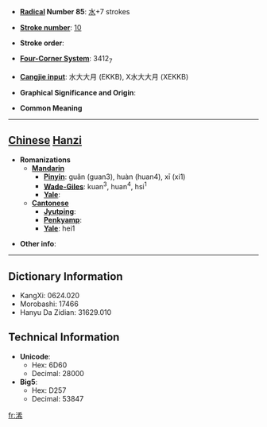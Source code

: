 * '''[[Wiktionary:Chinese radical index| Radical]] Number 85''': [[Wiktionary:Chinese radical index 水|水]]+7 strokes

* '''[[Wiktionary:Chinese total strokes index|Stroke number]]''': [[Wiktionary:Chinese total strokes index 10|10]]

* '''Stroke order''': 

* '''[[Wiktionary:Chinese four corner index|Four-Corner System]]''': 3412<sub>7</sub>

* '''[[Wiktionary:Chinese Cangjie index|Cangjie input]]''': 水大大月 (EKKB), X水大大月 (XEKKB)

* '''Graphical Significance and Origin''': 

* '''Common Meaning'''

----

== [[Chinese]] [[Hanzi]] ==

* '''Romanizations'''
** '''[[Mandarin]]'''
*** '''[[Pinyin]]''': guǎn (guan3), huàn (huan4), xī (xi1)
*** '''[[Wade-Giles]]''': kuan<sup>3</sup>, huan<sup>4</sup>, hsi<sup>1</sup>
*** '''[[Yale]]''': 
** '''[[Cantonese]]'''
*** '''[[Jyutping]]''':
*** '''[[Penkyamp]]''': 
*** '''[[Yale]]''': hei1

* '''Other info''': 

----

== Dictionary Information ==

* KangXi: 0624.020
* Morobashi: 17466
* Hanyu Da Zidian: 31629.010

== Technical Information ==

* '''Unicode''':
** Hex: 6D60
** Decimal: 28000
* '''Big5''':
** Hex: D257
** Decimal: 53847

[[fr:浠]]